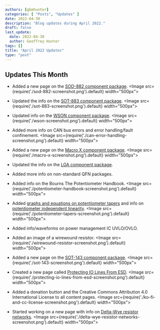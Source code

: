 ```yaml
---
authors: [gbmhunter]
categories: [ "Posts", "Updates" ]
date: 2022-04-30
description: "Blog updates during April 2022."
draft: false
last_update:
  date: 2022-04-30
  author: Geoffrey Hunter
tags: []
title: "April 2022 Updates"
type: "post"
---
```


## Updates This Month

* Added a new page on the [SOD-882 component package](/pcb-design/component-packages/sod-882-component-package/).
<Image src={require('./sod-882-screenshot.png').default} width="500px"></Image>

* Updated the info on the [SOT-883 component package](/pcb-design/component-packages/sot-883-component-package/).
<Image src={require('./sot-883-screenshot.png').default} width="500px"></Image>

* Updated info on the [WSON component package](/pcb-design/component-packages/wson-component-package/).
<Image src={require('./wson-screenshot.png').default} width="500px"></Image>

* Added more info on CAN bus errors and error handling/fault confinement.
<Image src={require('./can-error-handling-screenshot.png').default} width="500px"></Image>

* Added a new page on the [Macro X component package](/pcb-design/component-packages/macro-x-component-package/).
<Image src={require('./macro-x-screenshot.png').default} width="500px"></Image>

* Updated the info on the [LGA component package](/pcb-design/component-packages/lga-component-package/).

* Added more info on non-standard QFN packages.

* Added info on the Bourns The Potentiometer Handbook.
<Image src={require('./potentiometer-handbook-screenshot.png').default} width="500px"></Image>

* Added [graphs and equations on potentiometer tapers](/electronics/components/potentiometers-and-rheostats/#taper) and info on [potentiometer independent linearity](/electronics/components/potentiometers-and-rheostats/#tolerance-and-linearity).
<Image src={require('./potentiometer-tapers-screenshot.png').default} width="500px"></Image>

* Added info/waveforms on power management IC UVLO/OVLO.

* Added an image of a wirewound resistor.
<Image src={require('./wirewound-resistor-screenshot.png').default} width="500px"></Image>

* Added a new page on the [SOT-143 component package](/pcb-design/component-packages/sot-143-component-package/).
<Image src={require('./sot-143-screenshot.png').default} width="500px"></Image>

* Created a new page called [Protecting IO Lines From ESD](/electronics/circuit-design/esd-protection/protecting-io-lines-from-esd/).
<Image src={require('./protecting-io-lines-from-esd-screenshot.png').default} width="500px"></Image>

* Added a donation button and the Creative Commons Attribution 4.0 International License to all content pages.
<Image src={require('./ko-fi-and-cc-license-screenshot.png').default} width="500px"></Image>

* Started working on a new page with info on [Delta-Wye resistor networks](/electronics/components/resistors/delta-wye-resistor-networks/).
<Image src={require('./delta-wye-resistor-networks-screenshot.png').default} width="500px"></Image>
